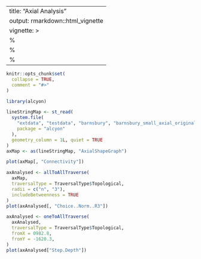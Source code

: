 <!--
SPDX-FileCopyrightText: 2024 Petros Koutsolampros

SPDX-License-Identifier: GPL-3.0-only
-->

---
title: "Axial Analysis"
output: rmarkdown::html_vignette
vignette: >
  %\VignetteIndexEntry{Axial Analysis}
  %\VignetteEngine{knitr::rmarkdown}
  %\VignetteEncoding{UTF-8}
---
  
```r
knitr::opts_chunk$set(
  collapse = TRUE,
  comment = "#>"
)
```
  
```r
library(alcyon)

lineStringMap <- st_read(
  system.file(
    "extdata", "testdata", "barnsbury", "barnsbury_small_axial_original.mif",
    package = "alcyon"
  ),
  geometry_column = 1L, quiet = TRUE
)
axMap <- as(lineStringMap, "AxialShapeGraph")
```

```r
plot(axMap[, "Connectivity"])
```

```r
axAnalysed <- allToAllTraverse(
  axMap,
  traversalType = TraversalType$Topological,
  radii = c("n", "3"),
  includeBetweenness = TRUE
)
plot(axAnalysed[, "Choice..Norm..R3"])
```

```r
axAnalysed <- oneToAllTraverse(
  axAnalysed,
  traversalType = TraversalType$Topological,
  fromX = 0982.8,
  fromY = -1620.3,
)
plot(axAnalysed["Step.Depth"])
```
